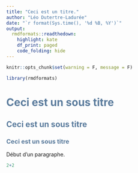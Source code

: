 ```yaml
---
title: "Ceci est un titre."
author: "Léo Dutertre-Ladurée"
date: "`r format(Sys.time(), '%d %B, %Y')`"
output:
  rmdformats::readthedown:
    highlight: kate
    df_print: paged
    code_folding: hide
---
```


<style>
#sidebar {
  background: green;
}

#postamble {
  background:#003366;
  border-top:solid 10px #5A7B9C;
}

.title {
  text-align: center;
  color: #003366;
}

.subtitle {
  color: #003366;
}

h1, h2, h3, h4, h5, h6, legend {
  color: #5A7B9C;
}

#content h2 {
    background-color: #003366;
}
</style>




```r
knitr::opts_chunk$set(warning = F, message = F)

library(rmdformats)
```


# Ceci est un sous titre

## Ceci est un sous titre

### Ceci est un sous titre

Début d'un paragraphe.


```r
2+2
```

